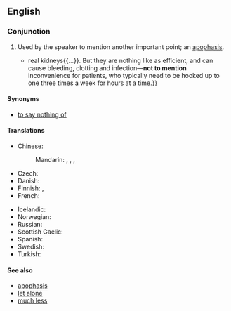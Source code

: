 ==English==

===Conjunction===
{{head|en|conjunction|head=[[not]] [[to]] [[mention]]}}
{{wikipedia|Apophasis}}

# {{context|idiomatic|lang=en}} Used by the speaker to mention another important point; an [[apophasis]].
#*{{quote-magazine|title=A better waterworks|date=2013-06-01|volume=407|issue=8838
|page=5 (Technology Quarterly)|magazine={{w|The Economist}}
|url=http://www.economist.com/news/technology-quarterly/21578526-medical-technology-artificial-kidneys-are-getting-closer-becoming-clinical
|passage=An artificial kidney these days still means a refrigerator-sized dialysis machine. Such devices mimic{{...}}real kidneys{{...}}. But they are nothing like as efficient, and can cause bleeding, clotting and infection—'''not to mention''' inconvenience for patients, who typically need to be hooked up to one three times a week for hours at a time.}}
#: {{usex|The city was already having staffing difficulties, '''not to mention''' having a three million dollar budget shortfall.}}

====Synonyms====
* [[to say nothing of]]

====Translations====
{{trans-top|much less}}
* Chinese:
*: Mandarin: {{t-|cmn|更不用說|sc=Hani}}, {{t-|cmn|更不用说|tr=gèng bùyòng shuō|sc=Hani}}, {{t-|cmn|何況|sc=Hani}}, {{t-|cmn|何况|tr=hékuàng|sc=Hani}}
* Czech: {{t-|cs|nemluvě}}
* Danish: {{t-|da|for ikke at nævne}}
* Finnish: {{t-|fi|puhumattakaan}}, {{t-|fi|saati}}
* French: {{t+|fr|sans parler de}}
{{trans-mid}}
* Icelandic: {{t-|is|hvað þá heldur}}
* Norwegian: {{t-|no|for ikke å snakke om}}
* Russian: {{t+|ru|не говоря уже о}}
* Scottish Gaelic: {{t-|gd|gun luaidh}}
* Spanish: {{t-|es|sin mencionar}}
* Swedish: {{t-|sv|för att inte tala om}}
* Turkish: {{qualifier|colloquial}} {{t-|tr|bırak}}
{{trans-bottom}}

====See also====
* [[apophasis]]
* [[let alone]]
* [[much less]]